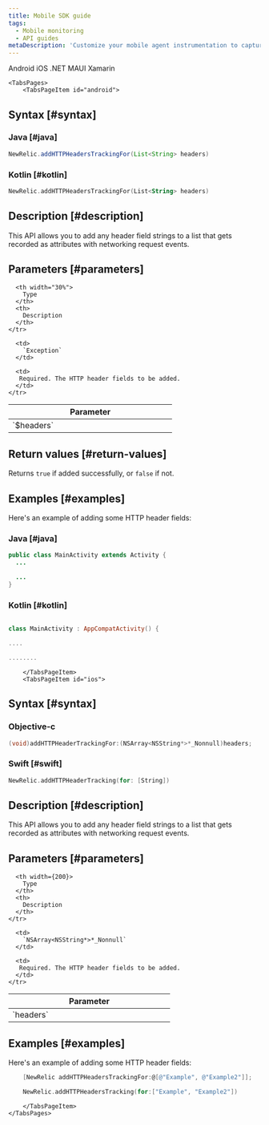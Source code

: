 ```yaml
---
title: Mobile SDK guide
tags:
  - Mobile monitoring
  - API guides
metaDescription: 'Customize your mobile agent instrumentation to capture specific HTTP header fields.'
---
```


<Tabs>
	<TabsBar>
        <TabsBarItem id="android">
            Android
        </TabsBarItem>
        <TabsBarItem id="ios">
            iOS
        </TabsBarItem>
        <TabsBarItem id="maui">
            .NET MAUI
        </TabsBarItem>
        <TabsBarItem id="xamarin">
            Xamarin
        </TabsBarItem>
    </TabsBar>

    <TabsPages>
        <TabsPageItem id="android">
## Syntax [#syntax]

### Java [#java]

```java
NewRelic.addHTTPHeadersTrackingFor(List<String> headers)
```

### Kotlin [#kotlin]

```kotlin
NewRelic.addHTTPHeadersTrackingFor(List<String> headers)
```

## Description [#description]

This API allows you to add any header field strings to a list that gets recorded as attributes with networking request events.

## Parameters [#parameters]

<table>
  <thead>
    <tr>
      <th width="30%">
        Parameter
      </th>

      <th width="30%">
        Type
      </th>
      <th>
        Description
      </th>
    </tr>
  </thead>

  <tbody>
    <tr>
      <td>
        `$headers`
      </td>

      <td>
        `Exception`
      </td> 

      <td>
       Required. The HTTP header fields to be added.
      </td>
    </tr>
  </tbody>
</table>

## Return values [#return-values]

Returns `true` if added successfully, or `false` if not.

## Examples [#examples]

Here's an example of adding some HTTP header fields:

### Java [#java]

```java
public class MainActivity extends Activity {
  ...

  ...
}
```

### Kotlin [#kotlin]

```kotlin

class MainActivity : AppCompatActivity() {

....

........
```
        </TabsPageItem>
        <TabsPageItem id="ios">

## Syntax [#syntax]

### Objective-c

```objectivec
(void)addHTTPHeaderTrackingFor:(NSArray<NSString*>*_Nonnull)headers;
```

### Swift [#swift]

```swift
NewRelic.addHTTPHeaderTracking(for: [String])
```

## Description [#description]

This API allows you to add any header field strings to a list that gets recorded as attributes with networking request events.

## Parameters [#parameters]

<table>
  <thead>
    <tr>
      <th width="30%">
        Parameter
      </th>

      <th width={200}>
        Type
      </th>
      <th>
        Description
      </th>
    </tr>
  </thead>

  <tbody>
    <tr>
      <td>
        `headers`
      </td>

      <td>
        `NSArray<NSString*>*_Nonnull`
      </td> 

      <td>
       Required. The HTTP header fields to be added.
      </td>
    </tr>

  </tbody>
</table>


## Examples [#examples]

Here's an example of adding some HTTP header fields:

```objectivec
    [NewRelic addHTTPHeadersTrackingFor:@[@"Example", @"Example2"]];
```

```swift
    NewRelic.addHTTPHeadersTracking(for:["Example", "Example2"])
```

        </TabsPageItem>
    </TabsPages>
</Tabs>

